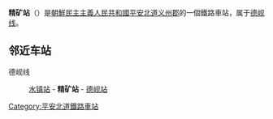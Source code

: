 {{unreferenced|time=2015-01-10}}
{{朝鮮半島車站資訊
|公司色 = blue
|文字色 = 
|站名 = 精矿站
|圖片 = 
|pxl = 
|圖片說明 =
|前一站 = [[水镇站|水镇]]
|前一站距離 = 4.9
|後一站距離 = 3.1
|後一站 = [[德岘站|德岘]]
|所屬路線 = [[德岘线|德岘线]]
|距離 = 34.2
|起點站 = [[南新义州站|南新义州]]
|諺文 = 정광역
|朝鮮漢字 = 精鑛驛
|文觀部式 = 
|馬-賴式 = Chŏnggwang-yŏk
|副站名 = 
|車站編號 = 
|停站路線數 = 
|所屬公司 = [[朝鮮民主主義人民共和國鐵道省|朝鮮民主主義人民共和國鐵道省]]
|所在地 =[[平安北道|平安北道]][[义州郡|义州郡]]
|車站構造 = 地面车站
|月台配置 = 
|啟用年月日 =
|廢站年月日 = 
|上下車人次 = 
|統計年度 = 
|轉車 = 
|備註 = 
|全寬備註 = 
}}

'''精矿站'''（{{lang-ko|정광역}}）是[[朝鮮民主主義人民共和國|朝鮮民主主義人民共和國]][[平安北道|平安北道]][[义州郡|义州郡]]的一個鐵路車站，属于[[德岘线|德岘线]]。

==邻近车站==
德岘线
:[[水镇站|水镇站]] - '''精矿站''' - [[德岘站|德岘站]]

{{朝鲜铁路小作品}}

{{德岘线}}

[[Category:平安北道鐵路車站|Category:平安北道鐵路車站]]